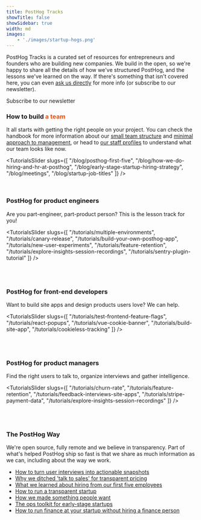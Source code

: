 ```yaml
---
title: PostHog Tracks
showTitle: false
showSidebar: true
width: md
images:
    - './images/startup-hogs.png'
---
```



<Hero
    title="PostHog Tracks"
    subtitle="Building a startup like PostHog isn't easy. Unless you know how!"
/>

PostHog Tracks is a curated set of resources for entrepreneurs and founders who are building new companies. We build in the open, so we're happy to share all the details of how we've structured PostHog, and the lessons we've learned on the way. If there's something that isn't covered here, you can even [ask us directly](/questions) for more info (or subscribe to our newsletter).

<p class="mt-4 pb-12 flex space-x-2 items-center justify-center">
<CallToAction href="https://newsletter.posthog.com/">Subscribe to our newsletter</CallToAction> 
</p>

<h3 className="mb-0">How to build <span style='color: #f64e00;'>a team</span></h3>

It all starts with getting the right people on your project. You can check the handbook for more information about our [small team structure](/handbook/company/small-teams) and [minimal approach to management](/handbook/company/management), or head to [our staff profiles](/team) to understand what our team looks like now.


<TutorialsSlider slugs={[
  "/blog/posthog-first-five",
  "/blog/how-we-do-hiring-and-hr-at-posthog",
  "/blog/early-stage-startup-hiring-strategy",
  "/blog/meetings",
  "/blog/startup-job-titles"
]} />

<br />

<h3 className="mb-0">PostHog for <span className="text-red">product engineers</span></h3>

Are you part-engineer, part-product person? This is the lesson track for you!

<TutorialsSlider slugs={[
  "/tutorials/multiple-environments",
  "/tutorials/canary-release",
  "/tutorials/build-your-own-posthog-app",
  "/tutorials/new-user-experiments",
  "/tutorials/feature-retention",
  "/tutorials/explore-insights-session-recordings",
  "/tutorials/sentry-plugin-tutorial"
]} />

<br />
<br />

<h3 className="mb-0">PostHog for <span className="text-red">front-end developers</span></h3>

Want to build site apps and design products users love? We can help. 

<TutorialsSlider slugs={[
  "/tutorials/test-frontend-feature-flags",
  "/tutorials/react-popups",
  "/tutorials/vue-cookie-banner",
  "/tutorials/build-site-app",
  "/tutorials/cookieless-tracking"
]} />

<br />
<br />

<h3 className="mb-0">PostHog for <span className="text-red">product managers</span></h3>

Find the right users to talk to, organize interviews and gather intelligence.

<TutorialsSlider slugs={[
  "/tutorials/churn-rate",
  "/tutorials/feature-retention",
  "/tutorials/feedback-interviews-site-apps",
  "/tutorials/stripe-payment-data",
  "/tutorials/explore-insights-session-recordings"
]} />

<br />
<br />

<CommunityCTA />

<section class="my-12 px-5">
  <div class="max-w-screen-md mx-auto">
    <h3 class="text-2xl sm:text-4xl lg:text-5xl xl:text-6xl m-0 text-center mb-0">The PostHog Way</h3>
    <p class="text-center p-4">We're open source, fully remote and we believe in transparency. Part of what's helped PostHog ship so fast is that we share as much information as we can, including about the way we work.</p> 
    <ul class="p-0">
      <li class="list-none px-4 py-2"><a href="/blog/interview-snapshot-guide">How to turn user interviews into actionable snapshots</a></li>
      <li class="list-none px-4 py-2"><a href="/blog/transparent-enterprise-pricing">Why we ditched 'talk to sales' for transparent pricing</a></li>
      <li class="list-none px-4 py-2"><a href="/blog/posthog-first-five">What we learned about hiring from our first five employees</a></li>
      <li class="list-none px-4 py-2"><a href="/blog/how-to-run-a-transparent-company">How to run a transparent startup</a></li>
      <li class="list-none px-4 py-2"><a href="/blog/making-something-people-want">How we made something people want</a></li>
      <li class="list-none px-4 py-2"><a href="/blog/startup-ops-toolkit">The ops toolkit for early-stage startups</a></li>
      <li class="list-none px-4 py-2"><a href="/blog/startup-finance-without-finance">How to run finance at your startup without hiring a finance person</a></li>
    </ul>
  </div>
</section>